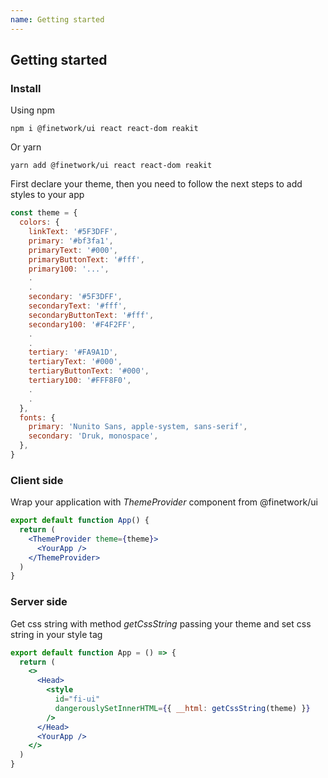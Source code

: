 ```yaml
---
name: Getting started
---
```



<div />
<div>
  <H2 font="secondary">Getting started</H2>
</div>
<div>
  <H3 font="secondary">Install</H3>
</div>

<Paragraph4>Using npm</Paragraph4>

```
npm i @finetwork/ui react react-dom reakit
```

<Paragraph4>Or yarn</Paragraph4>

```
yarn add @finetwork/ui react react-dom reakit
```

<Paragraph4>
  First declare your theme, then you need to follow the next steps to add styles
  to your app
</Paragraph4>

```js
const theme = {
  colors: {
    linkText: '#5F3DFF',
    primary: '#bf3fa1',
    primaryText: '#000',
    primaryButtonText: '#fff',
    primary100: '...',
    .
    .
    secondary: '#5F3DFF',
    secondaryText: '#fff',
    secondaryButtonText: '#fff',
    secondary100: '#F4F2FF',
    .
    .
    tertiary: '#FA9A1D',
    tertiaryText: '#000',
    tertiaryButtonText: '#000',
    tertiary100: '#FFF8F0',
    .
    .
  },
  fonts: {
    primary: 'Nunito Sans, apple-system, sans-serif',
    secondary: 'Druk, monospace',
  },
}
```

<div>
  <H3 font="secondary">Client side</H3>
</div>

<Paragraph4>
  Wrap your application with <i>ThemeProvider</i> component from @finetwork/ui
</Paragraph4>

```jsx
export default function App() {
  return (
    <ThemeProvider theme={theme}>
      <YourApp />
    </ThemeProvider>
  )
}
```

<div>
  <H3 font="secondary">Server side</H3>
</div>

<Paragraph4>
  Get css string with method <i>getCssString</i> passing your theme and set css
  string in your style tag
</Paragraph4>

```jsx
export default function App = () => {
  return (
    <>
      <Head>
        <style
          id="fi-ui"
          dangerouslySetInnerHTML={{ __html: getCssString(theme) }}
        />
      </Head>
      <YourApp />
    </>
  )
}
```
